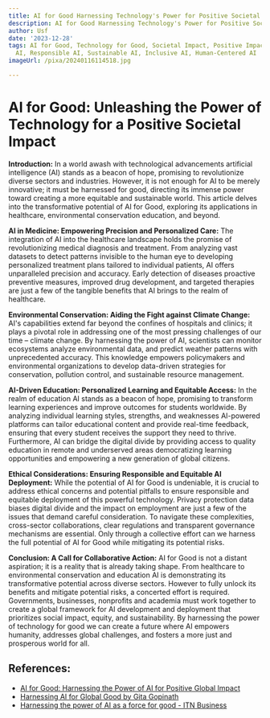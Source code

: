 ```yaml
---
title: AI for Good Harnessing Technology's Power for Positive Societal Impact
description: AI for Good Harnessing Technology's Power for Positive Societal Impact
author: Usf
date: '2023-12-28'
tags: AI for Good, Technology for Good, Societal Impact, Positive Impact, Ethical
  AI, Responsible AI, Sustainable AI, Inclusive AI, Human-Centered AI
imageUrl: /pixa/20240116114518.jpg

---
```

# AI for  Good: Unleashing the Power of Technology  for a Positive Societal Impact

**Introduction:**
In a world awash with technological  advancements artificial intelligence (AI) stands as a beacon  of hope, promising to revolutionize diverse sectors and industries. However,  it is not enough for AI to be merely innovative; it  must be harnessed for good, directing its immense power toward creating a more equitable and sustainable world.  This article  delves into  the transformative potential of AI for Good, exploring its  applications in healthcare, environmental conservation education, and beyond.

**AI in Medicine: Empowering Precision and Personalized Care:**
The integration of  AI into the healthcare landscape holds the promise of revolutionizing  medical diagnosis and treatment. From analyzing  vast datasets to detect patterns invisible to the human eye to developing personalized treatment plans tailored to  individual patients, AI offers  unparalleled precision and accuracy. Early detection of diseases  proactive  preventive measures, improved drug development, and targeted therapies are  just a few of the tangible benefits that  AI brings to the realm of healthcare.

**Environmental Conservation: Aiding the Fight against Climate Change:**
AI's capabilities extend far beyond the confines of  hospitals and clinics; it plays a pivotal role in  addressing one of the most pressing challenges of our  time – climate change. By harnessing the power of AI, scientists can monitor ecosystems analyze environmental data, and predict weather patterns with unprecedented accuracy. This knowledge empowers policymakers and environmental organizations to develop data-driven strategies for conservation, pollution control, and sustainable resource management.

**AI-Driven Education: Personalized Learning and Equitable Access:**
In  the realm of education AI stands as a beacon of hope, promising to transform learning experiences and  improve outcomes for students worldwide. By analyzing individual learning styles, strengths,  and weaknesses AI-powered platforms can tailor educational content and  provide real-time  feedback, ensuring that every student receives the  support  they need to thrive. Furthermore,  AI can bridge the digital divide by providing access to quality education in remote and underserved areas  democratizing  learning opportunities and empowering a new generation of global citizens.

**Ethical  Considerations: Ensuring Responsible and Equitable AI Deployment:**
While  the potential of AI for Good is undeniable, it is crucial to address ethical concerns and potential pitfalls to ensure responsible and equitable deployment of this powerful technology.  Privacy protection data biases digital divide  and the impact on  employment are just a few of the issues that demand careful consideration. To navigate these  complexities,  cross-sector collaborations, clear regulations and transparent governance mechanisms are essential.  Only through a collective effort  can we harness the full potential of  AI for Good while mitigating its potential risks.

**Conclusion: A Call for Collaborative Action:**
AI for Good is not a distant aspiration; it is a reality that is  already taking shape. From healthcare to environmental conservation and education  AI is demonstrating its transformative potential across diverse sectors. However to fully  unlock  its benefits and mitigate potential risks,  a concerted effort is required. Governments, businesses,  nonprofits and academia must work  together to create a global framework for AI development and deployment that prioritizes social impact,  equity, and sustainability. By harnessing the power  of technology for good we can create a future where AI empowers humanity, addresses global challenges, and fosters a more just and prosperous  world for all.

## References:
- [AI for Good: Harnessing the Power of AI for Positive Global Impact](https://www.linkedin.com/pulse/ai-good-harnessing-power-positive-global-impact-bpeneur)
- [Harnessing AI for Global Good by Gita Gopinath](https://www.imf.org/en/Publications/fandd/issues/2023/12/ST-harnessing-AI-for-global-good-Gita-Gopinath)
- [Harnessing the power of AI as a force for good - ITN Business](https://business.itn.co.uk/harnessing-the-power-of-ai-as-a-force-for-good/)
